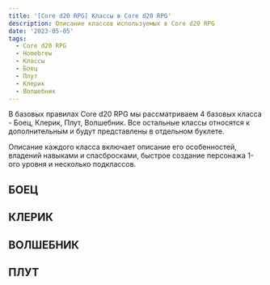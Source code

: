 ```yaml
---
title: '[Core d20 RPG] Классы в Core d20 RPG'
description: Описание классов используемых в Core d20 RPG
date: '2023-05-05'
tags:
  - Core d20 RPG
  - Homebrew
  - Классы
  - Боец
  - Плут
  - Клерик
  - Волшебник
---
```


В базовых правилах Core d20 RPG мы рассматриваем 4 базовых класса - Боец, Клерик, Плут, Волшебник. Все остальные классы относятся к дополнительным и будут представлены в отдельном буклете.

Описание каждого класса включает описание его особенностей, владений навыками и спасбросками, быстрое создание персонажа 1-ого уровня и несколько подклассов.

## БОЕЦ

## КЛЕРИК

## ВОЛШЕБНИК

## ПЛУТ
